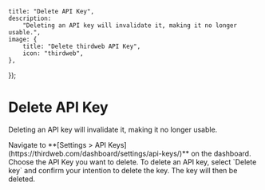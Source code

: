 
	title: "Delete API Key",
	description:
		"Deleting an API key will invalidate it, making it no longer usable.",
	image: {
		title: "Delete thirdweb API Key",
		icon: "thirdweb",
	},
});

# Delete API Key

Deleting an API key will invalidate it, making it no longer usable.

<Steps>

<Step title="Go to Dashboard">
	Navigate to **[Settings > API
	Keys](https://thirdweb.com/dashboard/settings/api-keys/)** on the dashboard.
</Step>

<Step title='Choose API Key'>
Choose the API Key you want to delete.

<DocImage src={chooseKeyImage} />

</Step>

<Step title='Delete Key'>
To delete an API key, select `Delete key` and confirm your intention to delete the key. The key will then be deleted.

<DocImage src={confirmDeleteImage} />
</Step>

</Steps>
